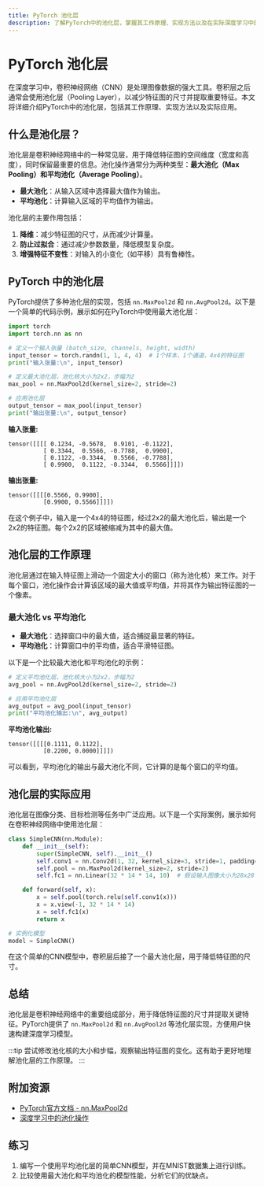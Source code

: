 ```yaml
---
title: PyTorch 池化层
description: 了解PyTorch中的池化层，掌握其工作原理、实现方法以及在实际深度学习中的应用。
---
```


# PyTorch 池化层

在深度学习中，卷积神经网络（CNN）是处理图像数据的强大工具。卷积层之后通常会使用池化层（Pooling Layer），以减少特征图的尺寸并提取重要特征。本文将详细介绍PyTorch中的池化层，包括其工作原理、实现方法以及实际应用。

## 什么是池化层？

池化层是卷积神经网络中的一种常见层，用于降低特征图的空间维度（宽度和高度），同时保留最重要的信息。池化操作通常分为两种类型：**最大池化（Max Pooling）**和**平均池化（Average Pooling）**。

- **最大池化**：从输入区域中选择最大值作为输出。
- **平均池化**：计算输入区域的平均值作为输出。

池化层的主要作用包括：
1. **降维**：减少特征图的尺寸，从而减少计算量。
2. **防止过拟合**：通过减少参数数量，降低模型复杂度。
3. **增强特征不变性**：对输入的小变化（如平移）具有鲁棒性。

## PyTorch 中的池化层

PyTorch提供了多种池化层的实现，包括 `nn.MaxPool2d` 和 `nn.AvgPool2d`。以下是一个简单的代码示例，展示如何在PyTorch中使用最大池化层：

```python
import torch
import torch.nn as nn

# 定义一个输入张量 (batch_size, channels, height, width)
input_tensor = torch.randn(1, 1, 4, 4)  # 1个样本，1个通道，4x4的特征图
print("输入张量:\n", input_tensor)

# 定义最大池化层，池化核大小为2x2，步幅为2
max_pool = nn.MaxPool2d(kernel_size=2, stride=2)

# 应用池化层
output_tensor = max_pool(input_tensor)
print("输出张量:\n", output_tensor)
```

**输入张量:**
```
tensor([[[[ 0.1234, -0.5678,  0.9101, -0.1122],
          [ 0.3344,  0.5566, -0.7788,  0.9900],
          [ 0.1122, -0.3344,  0.5566, -0.7788],
          [ 0.9900,  0.1122, -0.3344,  0.5566]]]])
```

**输出张量:**
```
tensor([[[[0.5566, 0.9900],
          [0.9900, 0.5566]]]])
```

在这个例子中，输入是一个4x4的特征图，经过2x2的最大池化后，输出是一个2x2的特征图。每个2x2的区域被缩减为其中的最大值。

## 池化层的工作原理

池化层通过在输入特征图上滑动一个固定大小的窗口（称为池化核）来工作。对于每个窗口，池化操作会计算该区域的最大值或平均值，并将其作为输出特征图的一个像素。

### 最大池化 vs 平均池化

- **最大池化**：选择窗口中的最大值，适合捕捉最显著的特征。
- **平均池化**：计算窗口中的平均值，适合平滑特征图。

以下是一个比较最大池化和平均池化的示例：

```python
# 定义平均池化层，池化核大小为2x2，步幅为2
avg_pool = nn.AvgPool2d(kernel_size=2, stride=2)

# 应用平均池化层
avg_output = avg_pool(input_tensor)
print("平均池化输出:\n", avg_output)
```

**平均池化输出:**
```
tensor([[[[0.1111, 0.1122],
          [0.2200, 0.0000]]]])
```

可以看到，平均池化的输出与最大池化不同，它计算的是每个窗口的平均值。

## 池化层的实际应用

池化层在图像分类、目标检测等任务中广泛应用。以下是一个实际案例，展示如何在卷积神经网络中使用池化层：

```python
class SimpleCNN(nn.Module):
    def __init__(self):
        super(SimpleCNN, self).__init__()
        self.conv1 = nn.Conv2d(1, 32, kernel_size=3, stride=1, padding=1)
        self.pool = nn.MaxPool2d(kernel_size=2, stride=2)
        self.fc1 = nn.Linear(32 * 14 * 14, 10)  # 假设输入图像大小为28x28

    def forward(self, x):
        x = self.pool(torch.relu(self.conv1(x)))
        x = x.view(-1, 32 * 14 * 14)
        x = self.fc1(x)
        return x

# 实例化模型
model = SimpleCNN()
```

在这个简单的CNN模型中，卷积层后接了一个最大池化层，用于降低特征图的尺寸。

## 总结

池化层是卷积神经网络中的重要组成部分，用于降低特征图的尺寸并提取关键特征。PyTorch提供了 `nn.MaxPool2d` 和 `nn.AvgPool2d` 等池化层实现，方便用户快速构建深度学习模型。

:::tip
尝试修改池化核的大小和步幅，观察输出特征图的变化。这有助于更好地理解池化层的工作原理。
:::

## 附加资源

- [PyTorch官方文档 - nn.MaxPool2d](https://pytorch.org/docs/stable/generated/torch.nn.MaxPool2d.html)
- [深度学习中的池化操作](https://www.deeplearningbook.org/)

## 练习

1. 编写一个使用平均池化层的简单CNN模型，并在MNIST数据集上进行训练。
2. 比较使用最大池化和平均池化的模型性能，分析它们的优缺点。